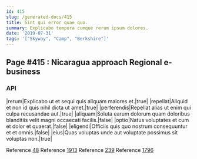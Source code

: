 ```yaml
---
id: 415
slug: /generated-docs/415
title: Sint qui error quae quo.
summary: Explicabo tempora cumque rerum ipsum dolores.
date: '2019-07-31'
tags: '["Skyway", "Camp", "Berkshire"]'
---
```


## Page #415 : Nicaragua approach Regional e-business
### API

|rerum|Explicabo ut et sequi quis aliquam maiores et.|true|
|repellat|Aliquid et non id quis nihil dicta ut amet.|true|
|perferendis|Repellat alias ut enim qui culpa recusandae aut.|true|
|aliquam|Soluta earum dolorum quam doloribus blanditiis velit magni occaecati facilis.|false|
|optio|Natus voluptates et cum et dolor et quaerat.|false|
|eligendi|Officiis quis quo nostrum consequuntur et et omnis.|false|
|eius|Quas voluptas unde aut voluptate possimus sit voluptas non.|true|

Reference [48](/generated-docs/48)
Reference [1913](/generated-docs/1913)
Reference [239](/generated-docs/239)
Reference [1796](/generated-docs/1796)



